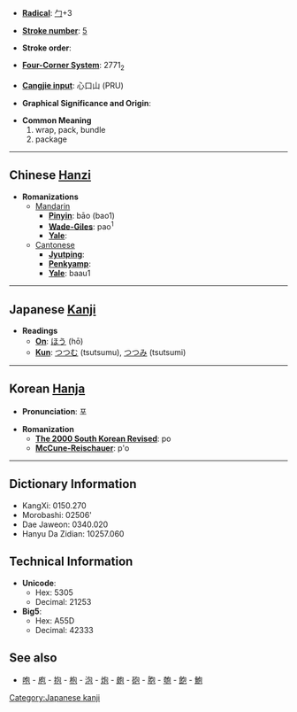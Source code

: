 * '''[[Wiktionary:Chinese radical index| Radical]]''': [[Wiktionary:Chinese radical index 勹|勹]]+3

* '''[[Wiktionary:Chinese total strokes index|Stroke number]]''': [[Wiktionary:Chinese total strokes index 5|5]]

* '''Stroke order''': 

* '''[[Wiktionary:Chinese four corner index|Four-Corner System]]''': 2771<sub>2</sub>

* '''[[Wiktionary:Chinese Cangjie index|Cangjie input]]''': 心口山 (PRU)

* '''Graphical Significance and Origin''': 

* '''Common Meaning'''
*#wrap, pack, bundle
*# package


----

== Chinese [[Hanzi]] ==

* '''Romanizations'''
** [[Mandarin]]
*** '''[[Pinyin]]''': bāo (bao1)
*** '''[[Wade-Giles]]''': pao<sup>1</sup>
*** '''[[Yale]]''': 
**[[Cantonese]]
***'''[[Jyutping]]''':
***'''[[Penkyamp]]''': 
***'''[[Yale]]''': baau1


----

== Japanese [[Kanji]] ==

* '''Readings'''
** '''[[On]]''': [[ほう]] (hō)
** '''[[Kun]]''': [[つつむ]] (tsutsumu), [[つつみ]] (tsutsumi)
 

----

== Korean [[Hanja]] ==

* '''Pronunciation''': 포

* '''Romanization'''
** '''[[The 2000 South Korean Revised Romanization|The 2000 South Korean Revised]]''': po
** '''[[McCune-Reischauer]]''': p'o

----

== Dictionary Information ==

* KangXi: 0150.270
* Morobashi: 02506'
* Dae Jaweon: 0340.020
* Hanyu Da Zidian: 10257.060

== Technical Information ==

* '''Unicode''':
** Hex: 5305
** Decimal: 21253
* '''Big5''':
** Hex: A55D
** Decimal: 42333

==See also==
*[[咆]] - [[庖]] - [[抱]] - [[枹]] - [[泡]] - [[炮]] - [[皰]] - [[砲]] - [[胞]] - [[匏]] - [[飽]] - [[鮑]]

[[Category:Japanese kanji]]